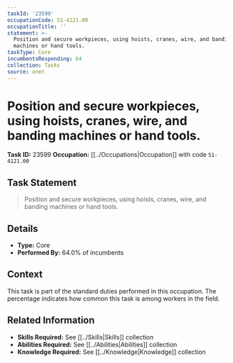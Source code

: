 ```yaml
---
taskId: '23599'
occupationCode: 51-4121.00
occupationTitle: ''
statement: >-
  Position and secure workpieces, using hoists, cranes, wire, and banding
  machines or hand tools.
taskType: Core
incumbentsResponding: 64
collection: Tasks
source: onet
---
```

# Position and secure workpieces, using hoists, cranes, wire, and banding machines or hand tools.

**Task ID:** 23599
**Occupation:** [[../Occupations|Occupation]] with code `51-4121.00`

## Task Statement

> Position and secure workpieces, using hoists, cranes, wire, and banding machines or hand tools.

## Details

- **Type:** Core
- **Performed By:** 64.0% of incumbents

## Context

This task is part of the standard duties performed in this occupation. The percentage indicates how common this task is among workers in the field.

## Related Information

- **Skills Required:** See [[../Skills|Skills]] collection
- **Abilities Required:** See [[../Abilities|Abilities]] collection
- **Knowledge Required:** See [[../Knowledge|Knowledge]] collection
